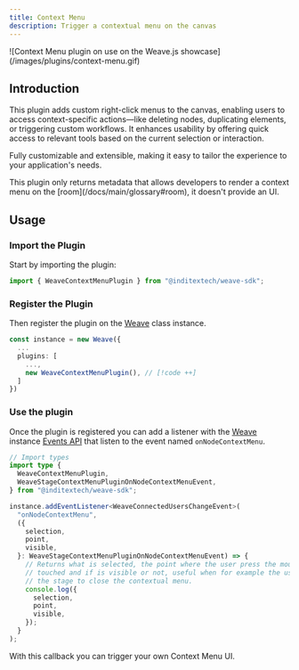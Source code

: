 ```yaml
---
title: Context Menu
description: Trigger a contextual menu on the canvas
---
```


<div className="flex justify-center items-center *:max-w-[700px] bg-gradient-to-br from-fd-primary/10 rounded-xl border">
  ![Context Menu plugin on use on the Weave.js
  showcase](/images/plugins/context-menu.gif)
</div>

## Introduction

This plugin adds custom right-click menus to the canvas, enabling users to access
context-specific actions—like deleting nodes, duplicating elements, or triggering
custom workflows. It enhances usability by offering quick access to relevant tools
based on the current selection or interaction.

Fully customizable and extensible, making it easy to tailor the experience to your
application's needs.

<Callout title="UI Agnostic" type="info">
  This plugin only returns metadata that allows developers to render a context
  menu on the [room](/docs/main/glossary#room), it doesn't provide an UI.
</Callout>

## Usage

<div className="fd-steps">

<div className="[&_h3]:fd-step">

### Import the Plugin

Start by importing the plugin:

```ts
import { WeaveContextMenuPlugin } from "@inditextech/weave-sdk";
```

</div>

<div className='[&_h3]:fd-step'>

### Register the Plugin

Then register the plugin on the [Weave](/docs/sdk/api-reference/weave) class instance.

```ts
const instance = new Weave({
  ...
  plugins: [
    ...,
    new WeaveContextMenuPlugin(), // [!code ++]
  ]
})
```

</div>

<div className='[&_h3]:fd-step'>

### Use the plugin

Once the plugin is registered you can add a listener with the [Weave](/docs/sdk/api-reference/weave)
instance [Events API](/docs/sdk/api-reference/weave#events) that listen to the event named `onNodeContextMenu`.

```ts
// Import types
import type {
  WeaveContextMenuPlugin,
  WeaveStageContextMenuPluginOnNodeContextMenuEvent,
} from "@inditextech/weave-sdk";

instance.addEventListener<WeaveConnectedUsersChangeEvent>(
  "onNodeContextMenu",
  ({
    selection,
    point,
    visible,
  }: WeaveStageContextMenuPluginOnNodeContextMenuEvent) => {
    // Returns what is selected, the point where the user press the mouse button or
    // touched and if is visible or not, useful when for example the user touches
    // the stage to close the contextual menu.
    console.log({
      selection,
      point,
      visible,
    });
  }
);
```

With this callback you can trigger your own Context Menu UI.

</div>

</div>
